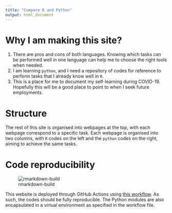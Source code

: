 ```yaml
---
title: "Compare R and Python"
output: html_document
---
```


# Why I am making this site?

1. There are pros and cons of both languages. Knowing which tasks can be performed well in one language can help me to choose the right tools when needed. 
1. I am learning `python`, and I need a repository of codes for reference to perform tasks that I already know well in `R`.
1. This is a place for me to document my self-learning during COVID-19. Hopefully this will be a good place to point to when I seek future employments.

# Structure

The rest of this site is organised into webpages at the top, with each webpage correspond to a specific task. Each webpage is organised into two columns, with `R` codes on the left and the `python` codes on the right, aiming to achieve the same tasks. 

# Code reproducibility

![rmarkdown-build](https://github.com/kevinwang09/compare-r-python/workflows/rmarkdown-build/badge.svg)

This website is deployed through GitHub Actions using [this workflow](https://github.com/kevinwang09/compare-r-python/blob/main/.github/workflows/rmarkdown-build.yaml). As such, the codes should be fully reproducible. The Python modules are also encapsulated in a virtual environment as specified in the workflow file. 